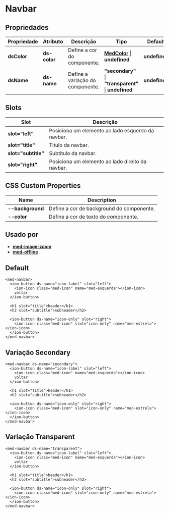 
<Meta title="Components/Global/Navbar/Usage" />

# Navbar

## Propriedades

| Propriedade | Atributo     | Descrição                                 | Tipo                                                                                                                  | Default       |
| ----------- | ------------ | ----------------------------------------- | --------------------------------------------------------------------------------------------------------------------- | ------------- |
| **dsColor** | **ds-color** | Define a cor do componente.               | **[MedColor](http://desenv.ordomederi.com/templarios/?path=/story/enums-enums--page#medcolors)** \| **undefined** | **undefined** |
| **dsName**  | **ds-name**  | Define a variação do componente.          | **"secondary"** \| **"transparent"** \| **undefined**                                                                 | **undefined** |

## Slots

| Slot                | Descrição                                         |
| ------------------- | ------------------------------------------------- |
| **slot="left"**     | Posiciona um elemento ao lado esquerdo da navbar. |
| **slot="title"**    | Titulo da navbar.                                 |
| **slot="subtitle"** | Subtitulo da navbar.                              |
| **slot="right"**    | Posiciona um elemento ao lado direito da navbar.  |

## CSS Custom Properties

| Name              | Description                                   |
| ----------------- | --------------------------------------------- |
| **--background**  | Define a cor de background do componente.     |
| **--color**       | Define a cor de texto do componente.          |

## Usado por

 - **[med-image-zoom](../med-image-zoom)**
 - **[med-offline](../med-offline)**

## Default

```
<med-navbar>
  <ion-button ds-name="icon-label" slot="left">
    <ion-icon class="med-icon" name="med-esquerda"></ion-icon>
    voltar
  </ion-button>

  <h1 slot="title">header</h1>
  <h2 slot="subtitle">subheader</h2>

  <ion-button ds-name="icon-only" slot="right">
    <ion-icon class="med-icon" slot="icon-only" name="med-estrela"></ion-icon>
  </ion-button>
</med-navbar>
```

## Variação Secondary

```
<med-navbar ds-name="secondary">
  <ion-button ds-name="icon-label" slot="left">
    <ion-icon class="med-icon" name="med-esquerda"></ion-icon>
    voltar
  </ion-button>

  <h1 slot="title">header</h1>
  <h2 slot="subtitle">subheader</h2>

  <ion-button ds-name="icon-only" slot="right">
    <ion-icon class="med-icon" slot="icon-only" name="med-estrela"></ion-icon>
  </ion-button>
</med-navbar>
```

## Variação Transparent

```
<med-navbar ds-name="transparent">
  <ion-button ds-name="icon-label" slot="left">
    <ion-icon class="med-icon" name="med-esquerda"></ion-icon>
    voltar
  </ion-button>

  <h1 slot="title">header</h1>
  <h2 slot="subtitle">subheader</h2>

  <ion-button ds-name="icon-only" slot="right">
    <ion-icon class="med-icon" slot="icon-only" name="med-estrela"></ion-icon>
  </ion-button>
</med-navbar>
```
